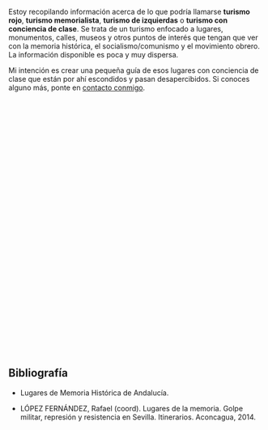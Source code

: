{{headerleaflet|1=Turismo Rojo}}

Estoy recopilando información acerca de lo que podría llamarse '''turismo rojo''', '''turismo memorialista''', '''turismo de izquierdas''' o '''turismo con conciencia de clase'''. Se trata de un turismo enfocado a lugares, monumentos, calles, museos y otros puntos de interés que tengan que ver con la memoria histórica, el socialismo/comunismo y el movimiento obrero. La información disponible es poca y muy dispersa.

Mi intención es crear una pequeña guía de esos lugares con conciencia de clase que están por ahí escondidos y pasan desapercibidos. Si conoces alguno más, ponte en [[../contacto|contacto conmigo]].

<!--
Para el caso del Reino Unido existe una web que recopila monumentos a las Brigadas Internacionales.

Cosas por añadir al mapa:

* Monumentos a Antonio Machado, Rafael Alberti, Federico García Lorca, Miguel Hernández.
* Casas natales y Calles de las 13 Rosas, a luchadores antifranquistas y a intelectuales.
* Lugares de la memoria en Andalucía
** Sincronizar con https://memoriahistorica.wikis.cc/wiki/Lugares_de_Memoria_Hist%C3%B3rica_de_Andaluc%C3%ADa
* Campos de concentración franquistas, cárceles.
* Cementerios y lugares de fusilamientos.
* Buscar algún grupo en Flickr sobre MH y sino existe crearlo.
* Lugares de batallas, frentes, edificios tomados, etc.
* Refugios subterráneos de Almería
* Monolito en monte de O Castro
* Monumento en cementerio de Grazalema http://www.dipucadiz.es/memoria_historica/catalogo-de-lugares-y-senderos/FOSA-DE-LAS-MUJERES.-GRAZALEMA
* https://twitter.com/demiguelch/status/987644401081049090
* https://twitter.com/MemoriaMallorca/status/987814128218791936
* Cuenca minera, octubre del 34
* En el menu de la izquierda se enumeran varios con fotos https://lahistoriaenlamemoria.blogspot.com/2015/09/lugares-de-la-memoria-democratica_28.html
* Campo de Concentración de Los Merinales http://www.todoslosnombres.org/content/noticias/sevilla-sabado-11-abril-ruta-cuatro-campos-concentracion-franquistas
* Cementerio Granada http://www.elindependientedegranada.es/ciudadania/victimas-tapia-ya-tienen-memorial
* Cementerio Malaga https://www.diagonalperiodico.net/saberes-andalucia/21374-inaugurado-monumento-homenaje-mas-4000-fusilados-por-franquistas-malaga.html
* Coruña https://elpais.com/diario/2010/12/20/galicia/1292843894_850215.html
* Zaragoza https://www.nuevatribuna.es/articulo/sociedad/un-monumento-en-zaragoza-recordar-a-miles-de-vctimas-del-franquismo/20101031124938036006.html
* Sartaguda https://es.wikipedia.org/wiki/Parque_de_la_Memoria_de_Sartaguda
* http://aragonesesdeportados.org/memoria-y-homenajes/
* https://es.wikipedia.org/wiki/Josep_Llu%C3%ADs_Facer%C3%ADas
* http://www.foroporlamemoria.info/2017/07/malaga-la-esquina-donde-asesinaron-a-garcia-caparros-lugar-de-la-memoria-democratica/
* Ostalgie https://www.calvertjournal.com/photography/show/9214/ostalgie-east-germany-gdr-Berlin-wall-documentary-photography
* https://www.ostel.eu/en/
* Recreacion Batalla del Ebro en Fayón https://www.20minutos.es/noticia/3402774/0/recreacion-batalla-ebro-fayon-que-se-cumplen-80-anos-reune-mas-300-participantes/
* http://www.todoslosnombres.org/content/noticias/asturias-oleada-actos-vandalicos-contra-monumentos-la-memoria-historica
* http://memoriasdelaguerracivil.blogspot.com/2010/10/estos-son-algunos-de-los-monumentos.html

Otros países:
* Buscar donde estan enterrados otros revolucionarios
* Ostalgie, Berlín Este: calles, museo RDA
* Monumentos norcoreanos en Africa
* Tumba de Francisco Boix y otros resistentes al fascismo enterrados en Francia
* https://en.wikipedia.org/wiki/Museum_of_the_Revolution_(Cuba)
-->

<div id="map" style="float: center;width: 100%; height: 500px;"></div>

<div id="table"></div>

<script type="text/javascript">
    // http://leafletjs.com/examples/custom-icons.html
    
    var places = [
        
        //**********
        //Alemania
        //**********
        
        ["Karl-Marx-Allee", "Calle", "Berlín", "-", "-", "Alemania", 52.517778, 13.435278, "", "Bulevar nombrado en honor a Karl Marx. Construido por la República Democrática Alemana entre 1952 y 1960 en los distritos de Friedrichshain y Mitte en Berlín. El bulevar fue llamado Stalinallee entre 1949 y 1961, y fue un estandarte del proyecto de la reconstrucción de Alemania Oriental después de la Segunda Guerra Mundial."], 
        ["Marx-Engels Forum", "Monumento", "Berlín", "-", "-", "Alemania", 52.518333, 13.404167, "", "Estatuas de Karl Marx y Friedrich Engels."], 
        ["Monumento a Karl Marx", "Monumento", "Chemnitz", "-", "-", "Alemania", 50.835833, 12.923333, "", "Busto de Karl Marx de 7 metros de alto y 40 toneladas. Es el segundo busto más grande del mundo, siendo el primero el de Lenin en Ulán-Udé, Rusia."], 
        ["Karl Marx House", "Museo", "Tréveris", "-", "-", "Alemania", 49.753889, 6.635556, "", "Casa natal de Karl Marx, convertida en museo sobre su vida y obra."], 
        ["Tréveris", "Ciudad", "Tréveris", "-", "-", "Alemania", 49.756667, 6.641389, "", "Lugar de nacimiento de Karl Marx el 5 de mayo de 1818. Considerada la ciudad más antigua de Alemania. Su conjunto de monumentos romanos es Patrimonio de la Humanidad."], 
        ["Tumba de Rosa Luxemburgo", "Tumba", "Friedrichsfelde", "-", "-", "Alemania", 52.51556, 13.51056, "", "La revolucionaria Rosa Luxemburgo está enterrada en el cementerio de Zentralfriedhof Friedrichsfelde. En este lugar también está la tumba de Karl Liebknecht."], 
        
        
        //**********
        //Chile
        //**********
        
        ["Palacio de La Moneda", "Monumento", "Santiago de Chile", "-", "-", "Chile", -33.443018, -70.65387, "", ""], 
        ["Tumba de Salvador Allende", "Tumba", "Santiago de Chile", "-", "-", "Chile", -33.41401, -70.64426, "", "Tumba del Presidente de Chile y su esposa Hortensia."], 
        
        
        //**********
        //España
        //**********
        
        //Andalucía
        
        //Provincia de Almería
        ["Antigua cárcel del Ingenio", "Prisión", "Almería", "Almería", "Andalucía", "España", 36.843728, -2.434214, "", "Lugares de Memoria Histórica de Andalucía."], 
        ["Monumento a los asesinados en el Campo de Concentración de Mauthausen, en el Parque de las Almadrabillas", "Monumento", "Almería", "Almería", "Andalucía", "España", 36.830819, -2.457363, "", "Lugares de Memoria Histórica de Andalucía."], 
        
        //Provincia de Cádiz
        
        //Alcalá de los Gazules
        ["Monumento a los represaliados por el franquismo", "Monumento", "Alcalá de los Gazules", "Cádiz", "Andalucía", "España", 36.46019, -5.72321, "", "Coordenadas aproximadas."], 
        
        //Cádiz
        ["Castillo de San Sebastián", "Fortificación", "Cádiz", "Cádiz", "Andalucía", "España", 36.528662, -6.316686, "", "Lugares de Memoria Histórica de Andalucía. Lugar de fusilamientos."], 
        ["Muros de Puerta Tierra", "Fortificación", "Cádiz", "Cádiz", "Andalucía", "España", 36.526296, -6.288413, "", "Lugares de Memoria Histórica de Andalucía. Lugar de fusilamientos."], 
        ["Placa en memoria de los concejales represaliados por el franquismo en Cádiz", "Placa", "Cádiz", "Cádiz", "Andalucía", "España", 36.529525, -6.292992, "", "Situada en la primera planta del Ayuntamiento de Cádiz, junto al salón de plenos."], 
        ["Placa en memoria del funcionariado represaliado por el franquismo en Cádiz", "Placa", "Cádiz", "Cádiz", "Andalucía", "España", 36.529582, -6.292971, "", "Situada en la entrada principal del Ayuntamiento de Cádiz."], 
        
        //El Puerto de Santa María
        ["Antiguo Penal de El Puerto", "Prisión", "El Puerto de Santa María", "Cádiz", "Andalucía", "España", 36.605517, -6.217236, "", "Lugar de Memoria Histórica de Andalucía. Hoy Monasterio de la Victoria."], 
        ["Calle Doctor Daniel Ortega", "Calle", "El Puerto de Santa María", "Cádiz", "Andalucía", "España", 36.591188, -6.230101, "", "Médico comunista, Diputado a Cortes durante la II República. Fusilado por los fascistas en el Castillo de San Sebastián de Cádiz."], 
        ["Calle Manuel Fernández Moro", "Calle", "El Puerto de Santa María", "Cádiz", "Andalucía", "España", 36.589678, -6.231576, "", "Último alcalde republicano de El Puerto de Santa María. Encarcelado por los fascistas en el Penal y desaparecido."], 
        ["Monumento a los presos políticos del franquismo", "Monumento", "El Puerto de Santa María", "Cádiz", "Andalucía", "España", 36.605419, -6.217750, "", "En el jardín del Monasterio de la Victoria."], 
        ["Monumento a los represaliados por el franquismo", "Monumento", "El Puerto de Santa María", "Cádiz", "Andalucía", "España", 36.604990, -6.226315, "", "En el primer patio del Cementerio de El Puerto de Santa María. Consta de un mural y una lápida con los nombres."], 
        ["Monumento a Rafael Alberti", "Monumento", "El Puerto de Santa María", "Cádiz", "Andalucía", "España", 36.594830, -6.227157, "", "En la Plaza del Polvorista."], 
        ["Museo-Fundación Rafael Alberti", "Museo", "El Puerto de Santa María", "Cádiz", "Andalucía", "España", 36.598185, -6.228234, "", "Exposición permanente de fotos, dibujos y escritos que ilustran la vida y obra del célebre poeta del 27."], 
        ["Placa en recuerdo del funcionariado represaliado por el franquismo en El Puerto", "Placa", "El Puerto de Santa María", "Cádiz", "Andalucía", "España", 36.600532, -6.225423, "", "Situada en la entrada principal del Ayuntamiento de El Puerto de Santa María."], 
        ["Plaza del 14 de Abril", "Calle", "El Puerto de Santa María", "Cádiz", "Andalucía", "España", 36.590432, -6.230836, "", "En honor al día en que se proclamó la Segunda República."], 
        
        //Jerez de la Frontera
        ["Monolito a las víctimas de la guerra civil y el franquismo", "Monumento", "Jerez de la Frontera", "Cádiz", "Andalucía", "España", 36.681249, -6.140148, "", "Un pequeño monumento a los represaliados. Se encuentra en malas condiciones."], 
        
        //Jimena de la Frontera
        ["Casa de la Memoria 'La Sauceda'", "Museo", "Jimena de la Frontera", "Cádiz", "Andalucía", "España", 36.433831, -5.453072, "", "En Jimena de la Frontera."], 
        
        //Paterna de Rivera
        ["Monumento a Blas Infante", "Monumento", "Paterna de Rivera", "Cádiz", "Andalucía", "España", 36.52449, -5.86724, "", ""], 
        ["Monumento a María Silva y Miguel Pérez", "Monumento", "Paterna de Rivera", "Cádiz", "Andalucía", "España", 36.52279, -5.86426, "", "En la Plaza de la Libertad."], 
        ["Monumento a la Mujer Trabajadora", "Monumento", "Paterna de Rivera", "Cádiz", "Andalucía", "España", 36.52568,-5.86666, "", ""], 
        ["Monumento a los represaliados por el franquismo", "Monumento", "Paterna de Rivera", "Cádiz", "Andalucía", "España", 36.52508, -5.86616, "", "En recuerdo de los paterneros y paterneras víctimas de la sublevación militar de 1936 por defender sus ideas, la democracia y la libertad."], 
        ["Plaza de la Libertad", "Calle", "Paterna de Rivera", "Cádiz", "Andalucía", "España", 36.52290, -5.86435, "", "En memoria de María Silva Cruz 'La Libertaria' y Miguel Pérez Cordón."], 
        
        //Puerto Real
        ["Avda. 14 de Abril", "Calle", "Puerto Real", "Cádiz", "Andalucía", "España", 36.525493, -6.173916, "", "Toda la zona tiene calles con nombres memorialistas. A destacar la Glorieta dedicada a las Brigadas Internacionales."], 
        ["Fosa Común del Cementerio de San Roque", "Monumento", "Puerto Real", "Cádiz", "Andalucía", "España", 36.541648, -6.198184, "", "Lugar de Memoria Histórica de Andalucía."], 
        ["Glorieta de las Brigadas Internacionales", "Calle", "Puerto Real", "Cádiz", "Andalucía", "España", 36.525746, -6.174687, "", "Estrella roja de tres puntas."], 
        ["Monumento a las víctimas del franquismo en Puerto Real", "Monumento", "Puerto Real", "Cádiz", "Andalucía", "España", 36.540765, -6.198269, "", "Por la «recuperación de la memoria histórica y la dignidad de los fusilados en Puerto Real». Inaugurado en junio de 2005. Dentro del Cementerio de San Roque."], 
        
        //Sanlúcar de Barrameda
        ["Monumento a los fusilados por el franquismo en Sanlúcar de Barrameda", "Monumento", "Sanlúcar de Barrameda", "Cádiz", "Andalucía", "España", 36.776720, -6.350988, "", "Junto al Castillo de Santiago."], 
        
        //Provincia de Sevilla
        
        //Marinaleda
        ["Marinaleda", "Ciudad", "Marinaleda", "Sevilla", "Andalucía", "España", 37.371111, -4.958056, "", "Municipio con larga trayectoria de luchas jornaleras. Miembro de la Red de Municipios por la Tercera República."], 
        
        //Sevilla
        ["Antigua Cárcel de la Ranilla", "Prisión", "Sevilla", "Sevilla", "Andalucía", "España", 37.386190, -5.960548, "", "Centro de detención donde se encarceló y torturó a miles de represaliados y presos políticos durante el franquismo. Un importante número de presos fueron fusilados en las tapias del Cementerio de San Fernando. Lugar de Memoria Histórica de Andalucía."], 
        ["Monumento a Clara Campoamor", "Monumento", "Sevilla", "Sevilla", "Andalucía", "España", 37.389880, -5.991472, "", "Escritora, política y defensora de los derechos de la mujer. Creó la Unión Republicana Femenina y fue una de las principales impulsoras del sufragio femenino en España, logrado en 1931 y ejercido por primera vez por las mujeres en las elecciones de 1933. Murió exiliada en Suiza tras la guerra civil."], 
        
        
        //Aragón
        
        //Provincia de Teruel
        ["Centro Buñuel de Calanda", "Museo", "Calanda", "Teruel", "Aragón", "España", 40.939203, -0.228457, "", "Centro dedicado a la vida y obra del cineasta Luis Buñuel."], 
        
        //Provincia de Zaragoza
        ["Belchite", "Ciudad", "Belchite", "Zaragoza", "Aragón", "España", 41.306545, -0.754636, "", "Pueblo donde tuvo lugar la batalla de Belchite durante la Guerra Civil Española. Se conservan los edificios en ruinas tal y como quedaron tras la batalla."], 
        ["Monumento a las Trece Rosas", "Monumento", "Zaragoza", "Zaragoza", "Aragón", "España", 41.633036, -0.895646, "", "Homenaje a las Trece Rosas en el Parque Grande José Antonio Labordeta."], 
        
        //Comunidad de Madrid
        
        //Comunidad de Madrid
        //["Madrid", 40.416957, -3.703478], 
        ["Archivo Histórico del PCE", "Archivo", "Madrid", "Madrid", "Comunidad de Madrid", "España", 40.425568, -3.707922, "", "El archivo se encuentra en la Biblioteca Histórica Marqués de Valdecilla desde septiembre de 2006."], 
        ["Fortines de la Guerra Civil Española del Parque Oeste", "Monumento", "Madrid", "Madrid", "Comunidad de Madrid", "España", 40.434616, -3.729324, "", "Tres fortines construidos por el bando fascista."], 
        ["Monumento a las Brigadas Internacionales", "Monumento", "Madrid", "Madrid", "Comunidad de Madrid", "España", 40.443438, -3.727958, "", "Homenaje a los miles de hombres y mujeres que ayudaron a la II República a combatir al fascismo."], 
        ["Monumento a las Trece Rosas", "Monumento", "Madrid", "Madrid", "Comunidad de Madrid", "España", 40.418961, -3.648889, "", "En el Cementerio del Este. Para que sus nombres no se borren de la Historia."], 
        ["Monumento a los Abogados de Atocha", "Monumento", "Madrid", "Madrid", "Comunidad de Madrid", "España", 40.412397, -3.699333, "", "Homenaje a los abogados laboristas asesinados en 1977 por la extrema derecha en el número 55 de la calle Atocha."], 
        ["Monumento a Miguel Hernández", "Monumento", "Madrid", "Madrid", "Comunidad de Madrid", "España", 40.433250, -3.725681, "", ""], 
        ["Placa en el Museo del Prado", "Placa", "Madrid", "Madrid", "Comunidad de Madrid", "España",  40.414700, -3.692498 , "", "\"A todos los que hicieron posible la protección del Museo Nacional del Prado durante la Guerra Civil, MMIII\". Visto en el documental Las cajas españolas. En la entrada de Goya."], 
        
        //Comunidad Valenciana
        
        //Provincia de Alicante
        ["Tumba de Miguel Hernández", "Tumba", "Alicante", "Alicante", "Comunidad Valenciana", "España", 38.355022, -0.530403, "", "Su esposa Josefina Manresa y su hijo Manuel Miguel también están enterrados junto a él."], 
        ["Casa-Museo de Miguel Hernández", "Museo", "Orihuela", "Alicante", "Comunidad Valenciana", "España", 38.089172, -0.942228, "", "Casa donde vivío el poeta comunista Miguel Hernández hasta marcharse a Madrid. Se trata de una construcción típica de Orihuela, de planta única. En ella se conservan recuerdos de la familia y fotografías de Miguel y su familia."], 
        ["Murales de San Isidro", "Calle", "Orihuela", "Alicante", "Comunidad Valenciana", "España", 38.093210, -0.951847, "", "Más de 30 murales sobre Miguel Hernández y su obra."], 
        
        
        //**********
        //Francia
        //**********
        
        ["Muro de los Federados", "Tumba", "París", "-", "-", "Francia", 48.859722, 2.399722, "", "Muro de los Federados en el Cementerio Père Lachaise. Monumento a los comuneros asesinados el 28 de mayo de 1871 después de que el ejército aplastara la Comuna de París. En los alrededores también hay enterrados miembros del Partido Comunista y de la Resistencia Francesa de la Segunda Guerra Mundial."], 
        
        
        //**********
        //Reino Unido
        //**********
        ["Tumba de Karl Marx", "Tumba", "Londres", "-", "-", "Reino Unido", 51.5656, -0.1446, "", "Tumba de Karl Marx, su mujer Jenny von Westphalen y uno de sus nietos en el Highgate Cemetery de Londres."], 
        
        
        //**********
        //Rusia
        //**********
        
        ["Catedral de San Basilio", "Monumento", "Moscú", "-", "-", "Rusia", 55.7525, 37.623056, "", ""], 
        ["Kremlin", "Monumento", "Moscú", "-", "-", "Rusia", 55.751667, 37.617778, "", "Conjunto de edificios religiosos y civiles. En su muralla están enterrados políticos y personalidades soviéticas: Máximo Gorki, Nadezhda Krúpskaya y Yuri Gagarin entre otros. También están las tumbas de Félix Dzerzhinski y Iósif Stalin."], 
        ["Mausoleo de Lenin", "Tumba", "Moscú", "-", "-", "Rusia", 55.753611, 37.619722, "", ""], 
        ["Museo Estatal de Historia de Rusia", "Museo", "Moscú", "-", "-", "Rusia", 55.755278, 37.617778, "", ""], 
        ["Plaza Roja", "Calle", "Moscú", "-", "-", "Rusia", 55.754167, 37.62, "", "Patrimonio de la Humanidad junto con el Kremlin. En sus inmediaciones también se encuentra el Mausoleo de Lenin y la Catedral de San Basilio."], 
        ["Tumba de Sergei Eisenstein", "Tumba", "Moscú", "-", "-", "Rusia", 55.72489, 37.55408, "", "Tumba del cineasta soviético Sergei Eisenstein, director de El acorazado Potemkin, La Huelga y Octubre, entre otras. En este cementerio también está enterrado Dziga Vertov."], 
        ["Tumba del Soldado Desconocido", "Tumba", "Moscú", "-", "-", "Rusia", 55.754722, 37.616111, "", ""], 
        
        
    ];

    var map = L.map('map', {
        fullscreenControl: {
            pseudoFullscreen: true, 
        }
    });
    map.setView([47, 10], 4);
    mapLink = 
        '<a href="https://openstreetmap.org">OpenStreetMap</a>';
    L.tileLayer(
        'https://{s}.tile.openstreetmap.org/{z}/{x}/{y}.png', {
        attribution: '&copy; ' + mapLink + ' Contributors',
        }).addTo(map);
    
    //places.sort();
    countries = new Array();
    table = '<table class="wikitable sortable" style="float: center;width: 100%;font-size: 90%;">';
    table += '<tr><th>Punto de interés</th><th>Tipo</th><th>Municipio</th><th>Provincia</th><th>CCAA</th><th>País</th><th>Detalles</th></tr>';
    for (var i = 0; i < places.length; i++) {
        if (places[i][5] == "España") {
            popuptext = '<b>' + places[i][0] + '</b>' + '<br/><img src="' + places[i][8] + '" width="0px" /><br/>' + places[i][9] + '<br/><br/><b>Municipio:</b> ' + places[i][2] + '. <b>Provincia:</b> ' + places[i][3] + '.<br/><b>CCAA:</b> ' + places[i][4] + '. <b>País:</b> ' + places[i][5] + '.';
        } else {
            popuptext = '<b>' + places[i][0] + '</b>' + '<br/><img src="' + places[i][8] + '" width="0px" /><br/>' + places[i][9] + '<br/><br/><b>Municipio:</b> ' + places[i][2] + '. <b>País:</b> ' + places[i][5] + '.';
        }
        marker = new L.marker([places[i][6],places[i][7]])
            .bindPopup(popuptext)
            .addTo(map);
        table += '\n<tr><td style="text-align: center;"><b>' + places[i][0] + '</b></td><td style="text-align: center;">' + places[i][1] + '</td><td style="text-align: center;">' + places[i][2] + '</td><td style="text-align: center;">' + places[i][3] + '</td><td style="text-align: center;">' + places[i][4] + '</td><td style="text-align: center;">' + places[i][5] + '</td><td>' + places[i][9] + '</td></tr>';
        if (!countries.includes(places[i][5])) {
            countries.push(places[i][5]);
        }
    }
    table += '\n</table>';
    table += '\n\nHasta el momento he recopilado <b>' + places.length + ' puntos de interés</b> de <b>' + countries.length + ' países</b> distintos.';
    document.getElementById('table').innerHTML = table;

</script>

== Bibliografía ==

* Lugares de Memoria Histórica de Andalucía.

* LÓPEZ FERNÁNDEZ, Rafael (coord). Lugares de la memoria. Golpe militar, represión y resistencia en Sevilla. Itinerarios. Aconcagua, 2014.

{{viajes}}

{{footer}}
